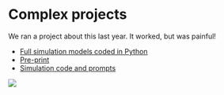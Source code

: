 # Complex projects

We ran a project about this last year.  It worked, but was painful!

* [Full simulation models coded in Python](https://pythonhealthdatascience.github.io/llm_simpy_models/)
* [Pre-print](https://arxiv.org/abs/2503.21646)
* [Simulation code and prompts](https://pythonhealthdatascience.github.io/llm_simpy/)

![](../images/preprint.png)
